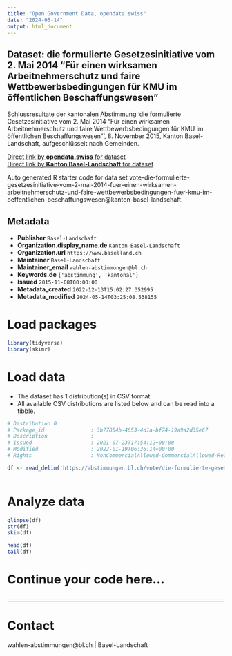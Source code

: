```yaml
---
title: "Open Government Data, opendata.swiss"
date: "2024-05-14"
output: html_document
---
```


## Dataset: die formulierte Gesetzesinitiative vom 2. Mai 2014 “Für einen wirksamen Arbeitnehmerschutz und faire Wettbewerbsbedingungen für KMU im öffentlichen Beschaffungswesen”

Schlussresultate der kantonalen Abstimmung 'die formulierte Gesetzesinitiative vom 2. Mai 2014 “Für einen wirksamen Arbeitnehmerschutz und faire Wettbewerbsbedingungen für KMU im öffentlichen Beschaffungswesen”', 8. November 2015, Kanton Basel-Landschaft, aufgeschlüsselt nach Gemeinden.

[Direct link by **opendata.swiss** for dataset](https://opendata.swiss/de/dataset/die-formulierte-gesetzesinitiative-vom-2-mai-2014-fur-einen-wirksamen-arbeitnehmerschutz-und-fa)<br>
[Direct link by **Kanton Basel-Landschaft** for dataset](https://abstimmungen.bl.ch/vote/die-formulierte-gesetzesinitiative-vom-2-mai-2014-fuer-einen-wirksamen-arbeitnehmerschutz-und-faire-wettbewerbsbedingungen-fuer-kmu-im-oeffentlichen-beschaffungswesen/data)

Auto generated R starter code for data set vote-die-formulierte-gesetzesinitiative-vom-2-mai-2014-fuer-einen-wirksamen-arbeitnehmerschutz-und-faire-wettbewerbsbedingungen-fuer-kmu-im-oeffentlichen-beschaffungswesen@kanton-basel-landschaft.

## Metadata

- **Publisher** `Basel-Landschaft`
- **Organization.display_name.de** `Kanton Basel-Landschaft`
- **Organization.url** `https://www.baselland.ch`
- **Maintainer** `Basel-Landschaft`
- **Maintainer_email** `wahlen-abstimmungen@bl.ch`
- **Keywords.de** `['abstimmung', 'kantonal']`
- **Issued** `2015-11-08T00:00:00`
- **Metadata_created** `2022-12-13T15:02:27.352995`
- **Metadata_modified** `2024-05-14T03:25:08.538155`


# Load packages

```r

library(tidyverse)
library(skimr)

```

# Load data

-   The dataset has 1 distribution(s) in CSV format.
-   All available CSV distributions are listed below and can be read into a tibble.

```r

# Distribution 0
# Package_id               : 3b77854b-4653-4d1a-bf74-19a9a2d35e67
# Description              : 
# Issued                   : 2021-07-23T17:54:12+00:00
# Modified                 : 2022-01-19T06:36:14+00:00
# Rights                   : NonCommercialAllowed-CommercialAllowed-ReferenceRequired

df <- read_delim('https://abstimmungen.bl.ch/vote/die-formulierte-gesetzesinitiative-vom-2-mai-2014-fuer-einen-wirksamen-arbeitnehmerschutz-und-faire-wettbewerbsbedingungen-fuer-kmu-im-oeffentlichen-beschaffungswesen/data-csv')



```

# Analyze data

```r

glimpse(df)
str(df)
skim(df)

head(df)
tail(df)

```

# Continue your code here...

```r

```

------------------------------------------------------------------------

# Contact

wahlen-abstimmungen@bl.ch | Basel-Landschaft
